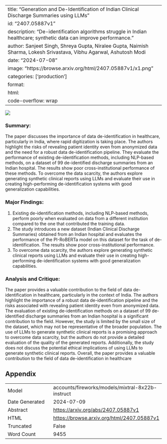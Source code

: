 
---
title: "Generation and De-Identification of Indian Clinical Discharge Summaries using LLMs"
id: "2407.05887v1"
description: "De-identification algorithms struggle in Indian healthcare; synthetic data can improve performance."
author: Sanjeet Singh, Shreya Gupta, Niralee Gupta, Naimish Sharma, Lokesh Srivastava, Vibhu Agarwal, Ashutosh Modi
date: "2024-07-08"
image: "https://browse.arxiv.org/html/2407.05887v1/x1.png"
categories: ['production']
format:
  html:
    code-overflow: wrap
---

![](https://browse.arxiv.org/html/2407.05887v1/x1.png)

### Summary:

The paper discusses the importance of data de-identification in healthcare, particularly in India, where rapid digitization is taking place. The authors highlight the risks of revealing patient identity even from anonymized data and the need for a robust data de-identification pipeline. They evaluate the performance of existing de-identification methods, including NLP-based methods, on a dataset of 99 de-identified discharge summaries from an Indian hospital. The results show poor cross-institutional performance of these methods. To overcome the data scarcity, the authors explore generating synthetic clinical reports using LLMs and evaluate their use in creating high-performing de-identification systems with good generalization capabilities.

### Major Findings:

1. Existing de-identification methods, including NLP-based methods, perform poorly when evaluated on data from a different institution compared to the one that contributed the training data.
2. The study introduces a new dataset (Indian Clinical Discharge Summaries) obtained from an Indian hospital and evaluates the performance of the PI-RoBERTa model on this dataset for the task of de-identification. The results show poor cross-institutional performance.
3. To overcome data scarcity, the authors explore generating synthetic clinical reports using LLMs and evaluate their use in creating high-performing de-identification systems with good generalization capabilities.

### Analysis and Critique:

The paper provides a valuable contribution to the field of data de-identification in healthcare, particularly in the context of India. The authors highlight the importance of a robust data de-identification pipeline and the risks associated with revealing patient identity even from anonymized data. The evaluation of existing de-identification methods on a dataset of 99 de-identified discharge summaries from an Indian hospital is a significant contribution to the field. However, the study is limited by the small size of the dataset, which may not be representative of the broader population. The use of LLMs to generate synthetic clinical reports is a promising approach to overcome data scarcity, but the authors do not provide a detailed evaluation of the quality of the generated reports. Additionally, the study does not discuss the potential ethical implications of using LLMs to generate synthetic clinical reports. Overall, the paper provides a valuable contribution to the field of data de-identification in healthcare

## Appendix

|          |          |
|----------|----------|
| Model     | accounts/fireworks/models/mixtral-8x22b-instruct       |
| Date Generated     | 2024-07-09       |
| Abstract | [https://arxiv.org/abs/2407.05887v1](https://arxiv.org/abs/2407.05887v1)        |
| HTML     | [https://browse.arxiv.org/html/2407.05887v1](https://browse.arxiv.org/html/2407.05887v1)       |
| Truncated       | False       |
| Word Count       | 9455       |